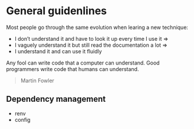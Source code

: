 # General guidenlines

:::{.rmdimportant}
Most people go through the same evolution when learing a new technique:

+ I don't understand it and have to look it up every time I use it =>
+ I vaguely understand it but still read the documentation a lot =>
+ I understand it and can use it fluidly
:::

:::{.rmdimportant}
Any fool can write code that a computer can understand. Good programmers write code that humans can understand.

> Martin Fowler
:::


## Dependency management

- renv
- config

